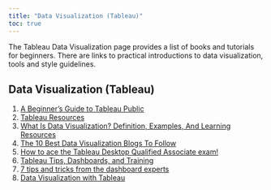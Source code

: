 ---
title: "Data Visualization (Tableau)"
toc: true
---

The Tableau Data Visualization page provides a list of books and tutorials for beginners. There are links to practical introductions to data visualization, tools and style guidelines.

## Data Visualization (Tableau)

1)  [A Beginner's Guide to Tableau Public](https://www.tableau.com/blog/beginners-guide-tableau-public)
2)  [Tableau Resources](https://public.tableau.com/app/resources/learn)
3)  [What Is Data Visualization? Definition, Examples, And Learning Resources](https://www.tableau.com/learn/articles/data-visualization)
4)  [The 10 Best Data Visualization Blogs To Follow](https://www.tableau.com/learn/articles/best-data-visualization-blogs)
5)  [How to ace the Tableau Desktop Qualified Associate exam!](https://www.biztory.com/blog/2017/02/17/ace-tableau-desktop-qualified-associate-exam)
6)  [Tableau Tips, Dashboards, and Training](https://ryansleeper.com/)
7)  [7 tips and tricks from the dashboard experts](https://www.tableau.com/blog/7-tips-and-tricks-dashboard-experts)
8)  [Data Visualization with Tableau](https://www.datacamp.com/tutorial/data-visualisation-tableau)
